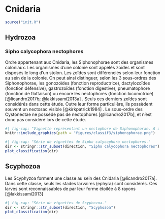 # Cnidaria

```r
source("init.R")
```

## Hydrozoa

### Sipho calycophora nectophores

Ordre appartenant aux Cnidaria, les Siphonophorae sont des organismes coloniaux. Les organismes d'une colonie sont appelés zoïdes et sont disposés le long d'un stolon. Les zoïdes sont différenciés selon leur fonction au sein de la colonie. On peut ainsi distinguer, selon les 3 sous-ordres des Siphonophorae, les gonozoïdes (fonction reproductrice), dactylozoïdes (fonction défensive), gastrozoïdes (fonction digestive), pneumatophore (fonction de flottaison) ou encore les nectophores (fonction locomotrice) [@licandro2017b; @lakkissami2013a] . Seuls ces derniers zoïdes sont considérés dans cette étude. Outre leur forme particulière, ils possèdent souvent un nectosac visible [@kirkpatrick1984] . Le sous-ordre des Cystonectae ne possède pas de nectophores [@licandro2017b], et n'est donc pas considéré lors de cette étude.

```r
#| fig-cap: "Vignette représentant un nectophore de Siphonophorae. A : nectosac."
knitr::include_graphics(path = "figures/classif3/siphonophorae.png")
```

```r
#| fig-cap: "Série de vignettes de Sipho calycophora nectophores."
dir <- stringr::str_subset(direction, "Sipho calycophora nectophores")
plot_classification(dir)
```

## Scyphozoa

Les Scyphyzoa forment une classe au sein des Cnidaria [@licandro2017a]. Dans cette classe, seuls les stades larvaires (ephyra) sont considérés. Ces larves sont reconnaissables de par leur forme étoilée à 8 rayons [@lakkissami2013]

```r
#| fig-cap: "Série de vignettes de Scyphozoa."
dir <- stringr::str_subset(direction, "Scyphozoa")
plot_classification(dir)
```
